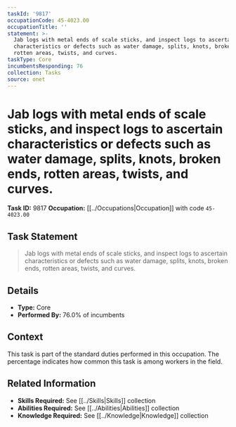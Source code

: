 ```yaml
---
taskId: '9817'
occupationCode: 45-4023.00
occupationTitle: ''
statement: >-
  Jab logs with metal ends of scale sticks, and inspect logs to ascertain
  characteristics or defects such as water damage, splits, knots, broken ends,
  rotten areas, twists, and curves.
taskType: Core
incumbentsResponding: 76
collection: Tasks
source: onet
---
```

# Jab logs with metal ends of scale sticks, and inspect logs to ascertain characteristics or defects such as water damage, splits, knots, broken ends, rotten areas, twists, and curves.

**Task ID:** 9817
**Occupation:** [[../Occupations|Occupation]] with code `45-4023.00`

## Task Statement

> Jab logs with metal ends of scale sticks, and inspect logs to ascertain characteristics or defects such as water damage, splits, knots, broken ends, rotten areas, twists, and curves.

## Details

- **Type:** Core
- **Performed By:** 76.0% of incumbents

## Context

This task is part of the standard duties performed in this occupation. The percentage indicates how common this task is among workers in the field.

## Related Information

- **Skills Required:** See [[../Skills|Skills]] collection
- **Abilities Required:** See [[../Abilities|Abilities]] collection
- **Knowledge Required:** See [[../Knowledge|Knowledge]] collection
